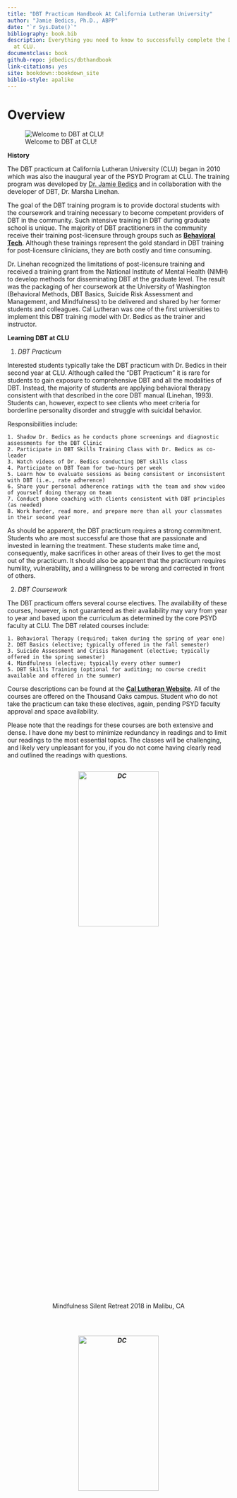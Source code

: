 ```yaml
--- 
title: "DBT Practicum Handbook At California Lutheran University"
author: "Jamie Bedics, Ph.D., ABPP"
date: "`r Sys.Date()`"
bibliography: book.bib
description: Everything you need to know to successfully complete the DBT Practicum
  at CLU.
documentclass: book
github-repo: jdbedics/dbthandbook
link-citations: yes
site: bookdown::bookdown_site
biblio-style: apalike
---
```


# Overview {-}



![Welcome to DBT at CLU!](images/dbtclu.png)


**History**

The DBT practicum at California Lutheran University (CLU) began in 2010 which was also the inaugural year of the PSYD Program at CLU.  The training program was developed by <a href="https://www.callutheran.edu/faculty/profile.html?id=jbedics">Dr. Jamie Bedics</a> and in collaboration with the developer of DBT, Dr. Marsha Linehan.  

The goal of the DBT training program is to provide doctoral students with the coursework and training necessary to become competent providers of DBT in the community.  Such intensive training in DBT during graduate school is unique.  The majority of DBT practitioners in the community receive their training post-licensure through groups such as <a  href="https://behavioraltech.org/">**Behavioral Tech**</a>. Although these trainings represent the gold standard in DBT training for post-licensure clinicians, they are both costly and time consuming.  

Dr. Linehan recognized the limitations of post-licensure training and received a training grant from the National Institute of Mental Health (NIMH) to develop methods for disseminating DBT at the graduate level.  The result was the packaging of her coursework at the University of Washington (Behavioral Methods, DBT Basics, Suicide Risk Assessment and Management, and Mindfulness) to be delivered and shared by her former students and colleagues. Cal Lutheran was one of the first universities to implement this DBT training model with Dr. Bedics as the trainer and instructor.


**Learning DBT at CLU**

1. *DBT Practicum*

Interested students typically take the DBT practicum with Dr. Bedics in their second year at CLU.  Although called the "DBT Practicum" it is rare for students to gain exposure to comprehensive DBT and all the modalities of DBT.  Instead, the majority of students are applying behavioral therapy consistent with that described in the core DBT manual (Linehan, 1993).  Students can, however, expect to see clients who meet criteria for borderline personality disorder and struggle with suicidal behavior. 

Responsibilities include:
  
    1. Shadow Dr. Bedics as he conducts phone screenings and diagnostic assessments for the DBT Clinic
    2. Participate in DBT Skills Training Class with Dr. Bedics as co-leader
    3. Watch videos of Dr. Bedics conducting DBT skills class
    4. Participate on DBT Team for two-hours per week
    5. Learn how to evaluate sessions as being consistent or inconsistent with DBT (i.e., rate adherence)
    6. Share your personal adherence ratings with the team and show video of yourself doing therapy on team
    7. Conduct phone coaching with clients consistent with DBT principles (as needed)
    8. Work harder, read more, and prepare more than all your classmates in their second year

As should be apparent, the DBT practicum requires a strong commitment. Students who are most successful are those that are passionate and invested in learning the treatment.  These students make time and, consequently, make sacrifices in other areas of their lives to get the most out of the practicum. It should also be apparent that the practicum requires humility, vulnerability, and a willingness to be wrong and corrected in front of others.   

2. *DBT Coursework*

The DBT practicum offers several course electives.  The availability of these courses, however, is not guaranteed as their availability may vary from year to year and based upon the curriculum as determined by the core PSYD faculty at CLU. The DBT related courses include:

    1. Behavioral Therapy (required; taken during the spring of year one)
    2. DBT Basics (elective; typically offered in the fall semester)
    3. Suicide Assessment and Crisis Management (elective; typically offered in the spring semester)
    4. Mindfulness (elective; typically every other summer)
    5. DBT Skills Training (optional for auditing; no course credit available and offered in the summer)

Course descriptions can be found at the <a  href="https://www.callutheran.edu/academics/graduate/psyd-clinical-psychology/dbt.html">**Cal Lutheran Website**</a>. All of the courses are offered on the Thousand Oaks campus.  Student who do not take the practicum can take these electives, again, pending PSYD faculty approval and space availability.

Please note that the readings for these courses are both extensive and dense. I have done my best to minimize redundancy in readings and to limit our readings to the most essential topics.  The classes will be challenging, and likely very unpleasant for you, if you do not come having clearly read and outlined the readings with questions.

<h5 align="center"><img src="https://github.com/jdbedics/dbthandbook/blob/master/images/group.jpg?raw=true" alt="DC" align="center" style="width: 60%; height: 30%; margin:8px"></h5> 
<center>Mindfulness Silent Retreat 2018 in Malibu, CA</center>

<br>

<h5 align="center"><img src="https://github.com/jdbedics/dbthandbook/blob/master/images/class.png?raw=true" alt="DC" align="center" style="width: 60%; height: 30%; margin:8px"></h5> 
<center>Mindfulness Silent Retreat 2017 in Santa Barbara, CA</center>

<br>

 **Application process for the Full DBT Practicum**

Students at CLU can apply for the DBT practicum during the second semester of their first year in the doctoral program.  Requirements including the following:

  * Approval by their academic advisor in the doctoral program to take elective courses (if offered) in their second year.
  * Approval by the Director of Clinical Training in the doctoral program.
  * Good academic standing.
  * Successful completion of the course in Behavioral Therapy (PSYD745) with a passing grade and the following:
    * Demonstrated a high degree of professionalism (e.g., being on time to class).
    * Clearly engaged in the material and participated in a professional manner in the classroom. 
    * Demonstrated a high degree of conscientiousness in completing assignments.
  * Talk to a current DBT Practicum student about the challenges and benefits of taking DBT.  
  * A final interview with Dr. Bedics following the applicant having met all of the above requirements and having read this manual.

